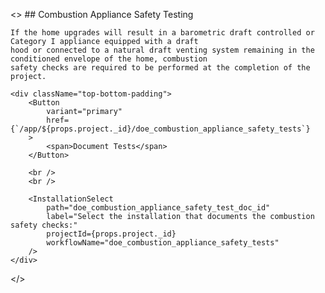 <>
    ## Combustion Appliance Safety Testing

    If the home upgrades will result in a barometric draft controlled or Category I appliance equipped with a draft
    hood or connected to a natural draft venting system remaining in the conditioned envelope of the home, combustion
    safety checks are required to be performed at the completion of the project.

    <div className="top-bottom-padding">
        <Button
            variant="primary"
            href={`/app/${props.project._id}/doe_combustion_appliance_safety_tests`}
        >
            <span>Document Tests</span>
        </Button>

        <br />
        <br />

        <InstallationSelect
            path="doe_combustion_appliance_safety_test_doc_id"
            label="Select the installation that documents the combustion safety checks:"
            projectId={props.project._id}
            workflowName="doe_combustion_appliance_safety_tests"
        />
    </div>

</>
